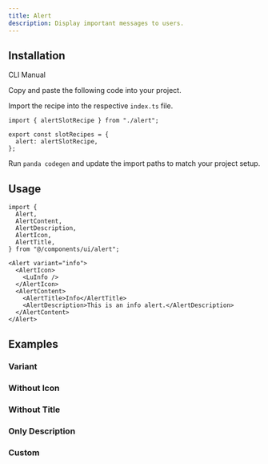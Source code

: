 ```yaml
---
title: Alert
description: Display important messages to users.
---
```


<ComponentPreview name="alert-demo" />

## Installation

<InstallationTabs>

<TabsList>
  <TabsTrigger value="cli">CLI</TabsTrigger>
  <TabsTrigger value="manual">Manual</TabsTrigger>
</TabsList>

<TabsContent value="cli">

<PackageRunner command="nore-ui@latest add alert" />

</TabsContent>

<TabsContent value="manual">

<Steps>

<Step>Copy and paste the following code into your project.</Step>

<ComponentSource name="alert.ts" type="slot-recipe" />

<ComponentSource name="alert.tsx" type="component" />

<Step>Import the recipe into the respective `index.ts` file.</Step>

```tsx
import { alertSlotRecipe } from "./alert";

export const slotRecipes = {
  alert: alertSlotRecipe,
};
```

<Step>Run `panda codegen` and update the import paths to match your project setup.</Step>

</Steps>

</TabsContent>

</InstallationTabs>

## Usage

```tsx
import {
  Alert,
  AlertContent,
  AlertDescription,
  AlertIcon,
  AlertTitle,
} from "@/components/ui/alert";
```

```tsx
<Alert variant="info">
  <AlertIcon>
    <LuInfo />
  </AlertIcon>
  <AlertContent>
    <AlertTitle>Info</AlertTitle>
    <AlertDescription>This is an info alert.</AlertDescription>
  </AlertContent>
</Alert>
```

## Examples

### Variant

<ComponentPreview name="alert-variant" />

### Without Icon

<ComponentPreview name="alert-without-icon" />

### Without Title

<ComponentPreview name="alert-without-title" />

### Only Description

<ComponentPreview name="alert-only-description" />

### Custom

<ComponentPreview name="alert-custom" />
